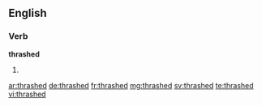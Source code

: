 ==English==

===Verb===
'''thrashed'''

# {{en-past of|thrash}}

[[ar:thrashed]]
[[de:thrashed]]
[[fr:thrashed]]
[[mg:thrashed]]
[[sv:thrashed]]
[[te:thrashed]]
[[vi:thrashed]]